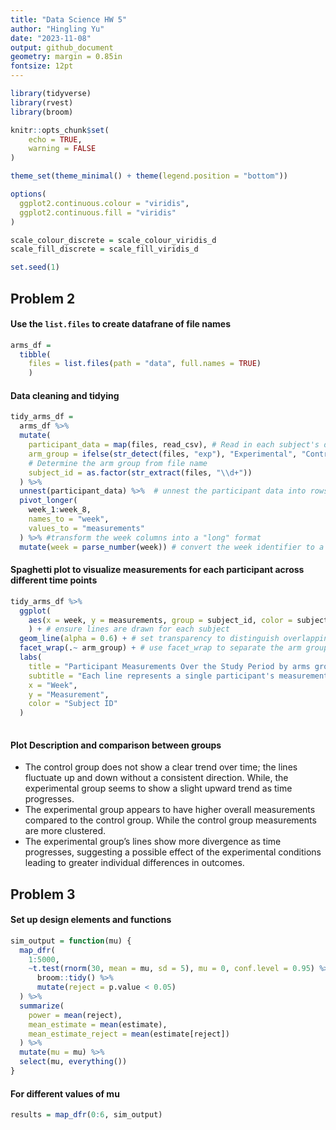 ```yaml
---
title: "Data Science HW 5"
author: "Hingling Yu"
date: "2023-11-08"
output: github_document
geometry: margin = 0.85in
fontsize: 12pt
---
```


```r
library(tidyverse)
library(rvest)
library(broom)

knitr::opts_chunk$set(
	echo = TRUE,
	warning = FALSE
)

theme_set(theme_minimal() + theme(legend.position = "bottom"))

options(
  ggplot2.continuous.colour = "viridis",
  ggplot2.continuous.fill = "viridis"
)

scale_colour_discrete = scale_colour_viridis_d
scale_fill_discrete = scale_fill_viridis_d

set.seed(1)
```


## Problem 2


#### Use the `list.files` to create datafrane of file names
```r
arms_df = 
  tibble(
    files = list.files(path = "data", full.names = TRUE)
    ) 
```

#### Data cleaning and tidying

```r
tidy_arms_df = 
  arms_df %>% 
  mutate(
    participant_data = map(files, read_csv), # Read in each subject's data from the csv file
    arm_group = ifelse(str_detect(files, "exp"), "Experimental", "Control"), 
    # Determine the arm group from file name
    subject_id = as.factor(str_extract(files, "\\d+"))
  ) %>% 
  unnest(participant_data) %>%  # unnest the participant data into rows
  pivot_longer(
    week_1:week_8, 
    names_to = "week", 
    values_to = "measurements"
  ) %>% #transform the week columns into a "long" format
  mutate(week = parse_number(week)) # convert the week identifier to a numeric value
```

#### Spaghetti plot to visualize measurements for each participant across different time points

```r
tidy_arms_df %>%
  ggplot(
    aes(x = week, y = measurements, group = subject_id, color = subject_id)
    ) + # ensure lines are drawn for each subject
  geom_line(alpha = 0.6) + # set transparency to distinguish overlapping lines
  facet_wrap(.~ arm_group) + # use facet_wrap to separate the arm groups into different panels
  labs(
    title = "Participant Measurements Over the Study Period by arms group",
    subtitle = "Each line represents a single participant's measurements over time",
    x = "Week",
    y = "Measurement",
    color = "Subject ID"
  )
  
```

#### Plot Description and comparison between groups

- The control group does not show a clear trend over time; the lines fluctuate up and down without a consistent direction. While, the experimental group seems to show a slight upward trend as time progresses.
- The experimental group appears to have higher overall measurements compared to the control group. While the control group measurements are more clustered. 
- The experimental group's lines show more divergence as time progresses, suggesting a possible effect of the experimental conditions leading to greater individual differences in outcomes.


## Problem 3

#### Set up design elements and functions
```r
sim_output = function(mu) {
  map_dfr(
    1:5000, 
    ~t.test(rnorm(30, mean = mu, sd = 5), mu = 0, conf.level = 0.95) %>%
      broom::tidy() %>%
      mutate(reject = p.value < 0.05)
  ) %>%
  summarize(
    power = mean(reject),
    mean_estimate = mean(estimate),
    mean_estimate_reject = mean(estimate[reject])
  ) %>%
  mutate(mu = mu) %>%
  select(mu, everything())
}
```

#### For different values of mu
```r
results = map_dfr(0:6, sim_output)
```






